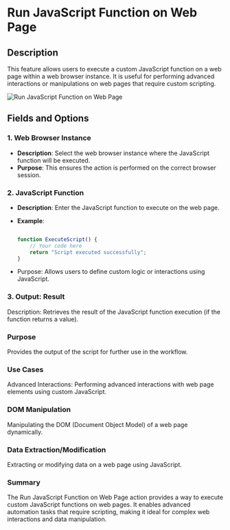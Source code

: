 # Run JavaScript Function on Web Page  

## Description

This feature allows users to execute a custom JavaScript function on a web page within a web browser instance. It is useful for performing advanced interactions or manipulations on web pages that require custom scripting.  

![Run JavaScript Function on Web Page](../../../assets/browser-automation/run-javascript-function-on-web-page.png)  

## Fields and Options  

### 1. **Web Browser Instance**

- **Description**: Select the web browser instance where the JavaScript function will be executed.  
- **Purpose**: This ensures the action is performed on the correct browser session.  

### 2. **JavaScript Function** 

- **Description**: Enter the JavaScript function to execute on the web page.  
- **Example**:  

  ```javascript

  function ExecuteScript() { 
      // Your code here
      return "Script executed successfully"; 
  }

- Purpose: Allows users to define custom logic or interactions using JavaScript.

### **3. Output: Result** 

Description: Retrieves the result of the JavaScript function execution (if the function returns a value).

### **Purpose**

Provides the output of the script for further use in the workflow.

### **Use Cases**

Advanced Interactions: Performing advanced interactions with web page elements using custom JavaScript.

### **DOM Manipulation**

Manipulating the DOM (Document Object Model) of a web page dynamically.

### **Data Extraction/Modification**

Extracting or modifying data on a web page using JavaScript.

### **Summary**

The Run JavaScript Function on Web Page action provides a way to execute custom JavaScript functions on web pages. It enables advanced automation tasks that require scripting, making it ideal for complex web interactions and data manipulation.